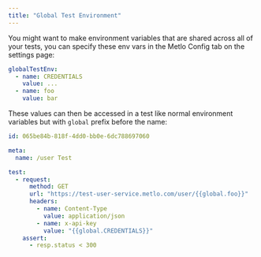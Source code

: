 ```yaml
---
title: "Global Test Environment"
---
```


You might want to make environment variables that are shared across all of your
tests, you can specify these env vars in the Metlo Config tab on the settings
page:

```yaml YAML
globalTestEnv:
  - name: CREDENTIALS
    value: ...
  - name: foo
    value: bar
```

These values can then be accessed in a test like normal environment variables
but with `global` prefix before the name:

```yaml YAML
id: 065be84b-818f-4dd0-bb0e-6dc788697060

meta:
  name: /user Test

test:
  - request:
      method: GET
      url: "https://test-user-service.metlo.com/user/{{global.foo}}"
      headers:
        - name: Content-Type
          value: application/json
        - name: x-api-key
          value: "{{global.CREDENTIALS}}"
    assert:
      - resp.status < 300
```
